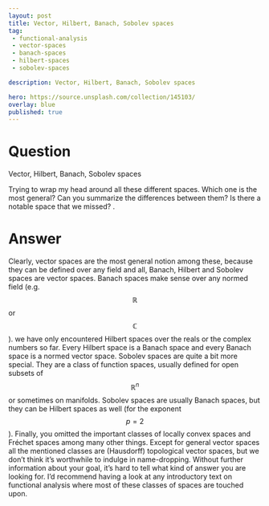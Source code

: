 ---
layout: post
title: Vector, Hilbert, Banach, Sobolev spaces
tag:
 - functional-analysis
 - vector-spaces
 - banach-spaces
 - hilbert-spaces
 - sobolev-spaces

description: Vector, Hilbert, Banach, Sobolev spaces

hero: https://source.unsplash.com/collection/145103/
overlay: blue 
published: true
---

# Question 

Vector, Hilbert, Banach, Sobolev spaces

<!--break-->


Trying to wrap my head around all these different spaces.
 Which one is the most general? Can you summarize the differences between them? Is there a notable space that we missed?
.


# Answer 


Clearly, vector spaces are the most general notion among these, because they can be defined over any field and all, Banach, Hilbert and Sobolev spaces are vector spaces.
Banach spaces make sense over any normed field (e.g. $$\mathbb{R}$$ or $$\mathbb{C}$$). we have  only encountered Hilbert spaces over the reals or the complex numbers so far. Every Hilbert space is a Banach space and every Banach space is a normed vector space.
Sobolev spaces are quite a bit more special. They are a class of function spaces, usually defined for open subsets of $$\mathbb{R}^n$$ or sometimes on manifolds. Sobolev spaces are usually Banach spaces, but they can be Hilbert spaces as well (for the exponent $$p = 2$$).
Finally, you omitted the important classes of locally convex spaces and Fréchet spaces among many other things. Except for general vector spaces all the mentioned classes are (Hausdorff) topological vector spaces, but we don't think it's worthwhile to indulge in name-dropping. Without further information about your goal, it's hard to tell what kind of answer you are looking for. I'd recommend having a look at any introductory text on functional analysis where most of these classes of spaces are touched upon.

